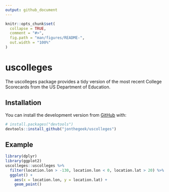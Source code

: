 ---
output: github_document
---

<!-- README.md is generated from README.Rmd. Please edit that file -->

```{r setup, include = FALSE}
knitr::opts_chunk$set(
  collapse = TRUE,
  comment = "#>",
  fig.path = "man/figures/README-",
  out.width = "100%"
)
```
# uscolleges

The uscolleges package provides a tidy version of the most recent College Scorecards from the US Department of Education.

## Installation

You can install the development version from [GitHub](https://github.com/) with:

``` r
# install.packages("devtools")
devtools::install_github("jonthegeek/uscolleges")
```
## Example

```{r example, message=FALSE, warning=FALSE}
library(dplyr)
library(ggplot2)
uscolleges::uscolleges %>% 
  filter(location.lon > -130, location.lon < 0, location.lat > 20) %>% 
  ggplot() + 
    aes(x = location.lon, y = location.lat) + 
    geom_point()
```
